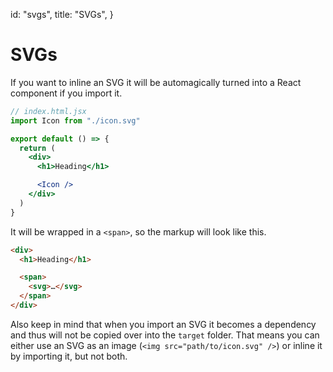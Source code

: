   id: "svgs",
  title: "SVGs",
}

# SVGs

If you want to inline an SVG it will be automagically turned into a React component if you import it.

```jsx
// index.html.jsx
import Icon from "./icon.svg"

export default () => {
  return (
    <div>
      <h1>Heading</h1>

      <Icon />
    </div>
  )
}
```

It will be wrapped in a `<span>`, so the markup will look like this.

```html
<div>
  <h1>Heading</h1>

  <span>
    <svg>…</svg>
  </span>
</div>
```

Also keep in mind that when you import an SVG it becomes a dependency and thus will not be copied over into the `target` folder. That means you can either use an SVG as an image (`<img src="path/to/icon.svg" />`) or inline it by importing it, but not both.
